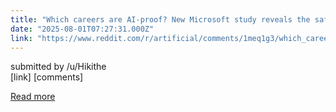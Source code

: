 ```yaml
---
title: "Which careers are AI-proof? New Microsoft study reveals the safest and riskiest"
date: "2025-08-01T07:27:31.000Z"
link: "https://www.reddit.com/r/artificial/comments/1meq1g3/which_careers_are_aiproof_new_microsoft_study/"
---
```


submitted by    /u/Hikithe  
 [link]   [comments]

[Read more](https://www.reddit.com/r/artificial/comments/1meq1g3/which_careers_are_aiproof_new_microsoft_study/)
